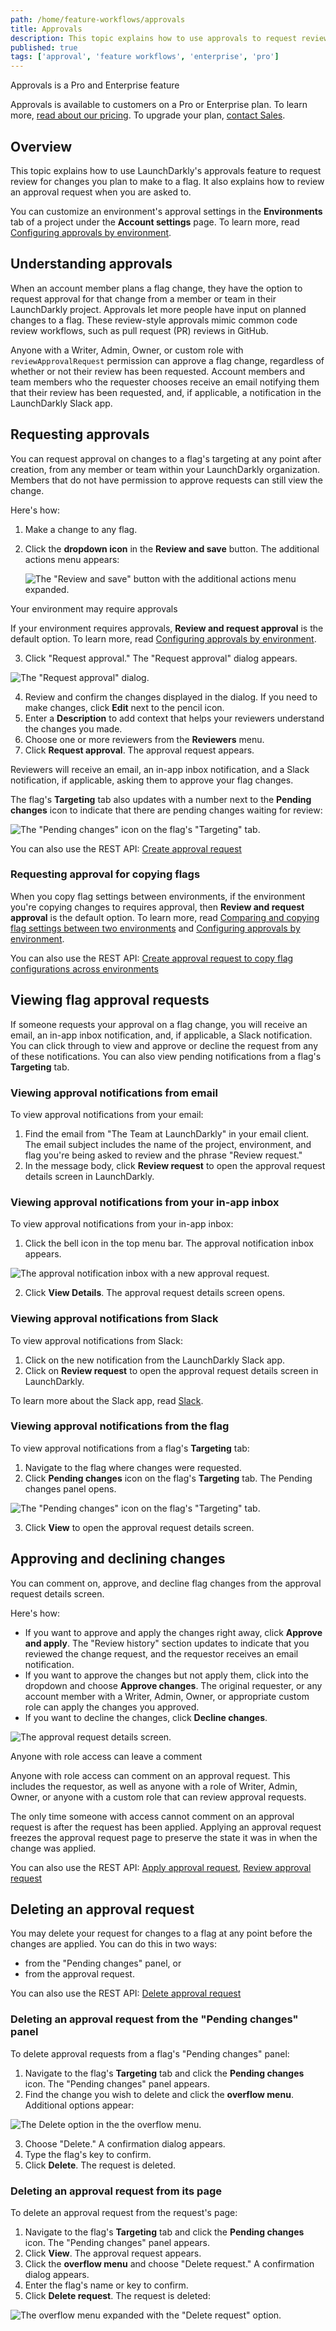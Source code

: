 ```yaml
---
path: /home/feature-workflows/approvals
title: Approvals
description: This topic explains how to use approvals to request review for changes and review pending changes to flags.
published: true
tags: ['approval', 'feature workflows', 'enterprise', 'pro']
---
```


<Callout intent="primary">
<CalloutTitle>Approvals is a Pro and Enterprise feature</CalloutTitle>
<CalloutDescription>

Approvals is available to customers on a Pro or Enterprise plan. To learn more, [read about our pricing](https://launchdarkly.com/pricing/). To upgrade your plan, [contact Sales](https://launchdarkly.com/contact-sales/).

</CalloutDescription>
</Callout>

## Overview

This topic explains how to use LaunchDarkly's approvals feature to request review for changes you plan to make to a flag. It also explains how to review an approval request when you are asked to.

You can customize an environment's approval settings in the **Environments** tab of a project under the **Account settings** page. To learn more, read [Configuring approvals by environment](/home/managing-flags/feature-workflows/environment-approvals).

## Understanding approvals

When an account member plans a flag change, they have the option to request approval for that change from a member or team in their LaunchDarkly project. Approvals let more people have input on planned changes to a flag. These review-style approvals mimic common code review workflows, such as pull request (PR) reviews in GitHub.

Anyone with a Writer, Admin, Owner, or custom role with `reviewApprovalRequest` permission can approve a flag change, regardless of whether or not their review has been requested. Account members and team members who the requester chooses receive an email notifying them that their review has been requested, and, if applicable, a notification in the LaunchDarkly Slack app.

## Requesting approvals

You can request approval on changes to a flag's targeting at any point after creation, from any member or team within your LaunchDarkly organization. Members that do not have permission to approve requests can still view the change.

Here's how:

1. Make a change to any flag.
2. Click the **dropdown icon** in the **Review and save** button. The additional actions menu appears:

   ![The "Review and save" button with the additional actions menu expanded.](approvals-request-menu.png)

<Callout intent="info">
<CalloutTitle>Your environment may require approvals</CalloutTitle>
<CalloutDescription>

If your environment requires approvals, **Review and request approval** is the default option. To learn more, read [Configuring approvals by environment](/home/feature-workflows/environment-approvals).

</CalloutDescription>
</Callout>

3. Click "Request approval." The "Request approval" dialog appears.

![The "Request approval" dialog.](approvals-request.png)

4. Review and confirm the changes displayed in the dialog. If you need to make changes, click **Edit** next to the pencil icon.
5. Enter a **Description** to add context that helps your reviewers understand the changes you made.
6. Choose one or more reviewers from the **Reviewers** menu.
7. Click **Request approval**. The approval request appears.

Reviewers will receive an email, an in-app inbox notification, and a Slack notification, if applicable, asking them to approve your flag changes.

The flag's **Targeting** tab also updates with a number next to the **Pending changes** icon to indicate that there are pending changes waiting for review:

![The "Pending changes" icon on the flag's "Targeting" tab.](workflows-pending-changes-icon.png)

<LearnMore>

You can also use the REST API: [Create approval request](https://apidocs.launchdarkly.com/tag/Approvals/#operation/postApprovalRequest)

</LearnMore>

### Requesting approval for copying flags

When you copy flag settings between environments, if the environment you're copying changes to requires approval, then **Review and request approval** is the default option. To learn more, read [Comparing and copying flag settings between two environments](/home/code/flag-compare-copy#comparing-and-copying-flag-settings-between-two-environments) and [Configuring approvals by environment](/home/feature-workflows/environment-approvals).

<LearnMore>

You can also use the REST API: [Create approval request to copy flag configurations across environments](https://apidocs.launchdarkly.com/tag/Approvals#operation/postFlagCopyConfigApprovalRequest)

</LearnMore>

## Viewing flag approval requests

If someone requests your approval on a flag change, you will receive an email, an in-app inbox notification, and, if applicable, a Slack notification. You can click through to view and approve or decline the request from any of these notifications. You can also view pending notifications from a flag's **Targeting** tab.

### Viewing approval notifications from email

To view approval notifications from your email: 

1. Find the email from "The Team at LaunchDarkly" in your email client. The email subject includes the name of the project, environment, and flag you're being asked to review and the phrase "Review request." 
2. In the message body, click **Review request** to open the approval request details screen in LaunchDarkly.

### Viewing approval notifications from your in-app inbox

To view approval notifications from your in-app inbox: 

1. Click the bell icon in the top menu bar. The approval notification inbox appears.

![The approval notification inbox with a new approval request.](approvals-approval-request-notification.png)

2. Click **View Details**. The approval request details screen opens.

### Viewing approval notifications from Slack

To view approval notifications from Slack:

1. Click on the new notification from the LaunchDarkly Slack app. 
2. Click on **Review request** to open the approval request details screen in LaunchDarkly.

To learn more about the Slack app, read [Slack](/integrations/slack).

### Viewing approval notifications from the flag

To view approval notifications from a flag's **Targeting** tab:

1. Navigate to the flag where changes were requested.
2. Click **Pending changes** icon on the flag's **Targeting** tab. The Pending changes panel opens.

![The "Pending changes" icon on the flag's "Targeting" tab.](workflows-pending-changes-icon.png)

3. Click **View** to open the approval request details screen.

## Approving and declining changes

You can comment on, approve, and decline flag changes from the approval request details screen.

Here's how:

- If you want to approve and apply the changes right away, click **Approve and apply**. The "Review history" section updates to indicate that you reviewed the change request, and the requestor receives an email notification.
- If you want to approve the changes but not apply them, click into the dropdown and choose **Approve changes**. The original requester, or any account member with a Writer, Admin, Owner, or appropriate custom role can apply the changes you approved.
- If you want to decline the changes, click **Decline changes**.

![The approval request details screen.](approvals-approval-screen.png)

<Callout intent="info">
<CalloutTitle>Anyone with role access can leave a comment</CalloutTitle>
<CalloutDescription>

Anyone with role access can comment on an approval request. This includes the requestor, as well as anyone with a role of Writer, Admin, Owner, or anyone with a custom role that can review approval requests.

The only time someone with access cannot comment on an approval request is after the request has been applied. Applying an approval request freezes the approval request page to preserve the state it was in when the change was applied.

</CalloutDescription>
</Callout>

<LearnMore>

You can also use the REST API: [Apply approval request](https://apidocs.launchdarkly.com/tag/Approvals/#operation/postApprovalRequestApplyRequest), [Review approval request](https://apidocs.launchdarkly.com/tag/Approvals/#operation/postApprovalRequestReview)

</LearnMore>

## Deleting an approval request

You may delete your request for changes to a flag at any point before the changes are applied. You can do this in two ways:

- from the "Pending changes" panel, or
- from the approval request.

<LearnMore>

You can also use the REST API: [Delete approval request](https://apidocs.launchdarkly.com/tag/Approvals/#operation/deleteApprovalRequest)

</LearnMore>

### Deleting an approval request from the "Pending changes" panel

To delete approval requests from a flag's "Pending changes" panel:

1. Navigate to the flag's **Targeting** tab and click the **Pending changes** icon. The "Pending changes" panel appears.
2. Find the change you wish to delete and click the **overflow menu**. Additional options appear:

![The Delete option in the the overflow menu.](workflows-pending-changes-overflow.png)

3. Choose "Delete." A confirmation dialog appears.
4. Type the flag's key to confirm.
5. Click **Delete**. The request is deleted.

### Deleting an approval request from its page

To delete an approval request from the request's page:

1. Navigate to the flag's **Targeting** tab and click the **Pending changes** icon. The "Pending changes" panel appears.
2. Click **View**. The approval request appears.
3. Click the **overflow menu** and choose "Delete request." A confirmation dialog appears.
4. Enter the flag's name or key to confirm.
5. Click **Delete request**. The request is deleted:

![The overflow menu expanded with the "Delete request" option.](approvals-delete-overflow.png)
